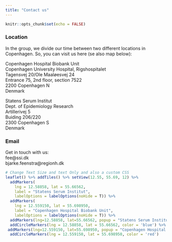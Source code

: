 ```yaml
---
title: "Contact us"
---
```


```r
knitr::opts_chunk$set(echo = FALSE)
```

### Location
In the group, we divide our time between two different locations in Copenhagen. So, you can visit us here (se also map below):

Copenhagen Hospital Biobank Unit  
Copenhagen University Hospital, Rigshospitalet  
Tagensvej 20/Ole Maaløesvej 24    
Entrance 75, 2nd floor, section 7522    
2200 Copenhagen N   
Denmark

Statens Serum Institut  
Dept. of Epidemiology Research    
Artillerivej 5  
Buiding 206/220   
2300 Copenhagen S     
Denmark  

### Email
Get in touch with us:   
fee@ssi.dk    
bjarke.feenstra@regionh.dk

<!-- 
```r
library(leaflet)

##content <- paste(sep = "<br/>",
##  "<b><a href='https://www.ssi.dk/'>Statens Serum Institut</a></b>",
##  "Artillerivej 5 ",
##  "2300 København S")


m <- leaflet() %>%
  addTiles() %>%  # Add default OpenStreetMap map tiles
  addMarkers(lng=12.587480, lat=55.666080, popup = "Statens Serum Institut")  %>%
  addCircleMarkers(lng = 12.587480, lat = 55.666080, color = 'blue') %>%
 addMarkers(lng=12.559150, lat=55.698950, popup = "Copenhagen Hospital Biobank Unit")  %>%
  addCircleMarkers(lng = 12.560487, lat = 55.698987, color = 'red')
##  addPopups(12.58735, 55.66623, content, options = popupOptions(closeButton = FALSE))
m




#n <- leaflet() %>%
 # addTiles() %>%  # Add default OpenStreetMap map tiles
  #addMarkers(lng=12.560487, lat=55.698987, popup = "Statens Serum Institut")  %>%
 # addCircleMarkers(lng = 12.560487, lat = 55.698987, color = 'red')
##  addPopups(12.58735, 55.66623, content, options = popupOptions(closeButton = FALSE))
#n



```
-->




```r
# Change Text Size and text Only and also a custom CSS
leaflet() %>% addTiles() %>% setView(12.55, 55.69, 12) %>%
  addMarkers(
    lng = 12.58858, lat = 55.66562,
    label = "Statens Serum Institut",
    labelOptions = labelOptions(noHide = T)) %>%
  addMarkers(
    lng = 12.559150, lat = 55.698950,
    label = "Copenhagen Hospital Biobank Unit",
    labelOptions = labelOptions(noHide = T)) %>%
  addMarkers(lng=12.58858, lat=55.66562, popup = "Statens Serum Institut")  %>%
  addCircleMarkers(lng = 12.58858, lat = 55.66562, color = 'blue') %>%
 addMarkers(lng=12.559150, lat=55.698950, popup = "Copenhagen Hospital Biobank Unit")  %>%
  addCircleMarkers(lng = 12.559150, lat = 55.698950, color = 'red')

```



